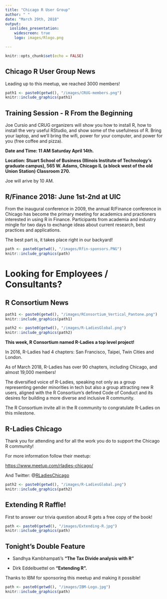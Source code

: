 ```yaml
---
title: "Chicago R User Group"
author: " "
date: "March 29th, 2018"
output:
  ioslides_presentation:
    widescreen: true
    logo: images/Rlogo.png

---
```


```r
knitr::opts_chunk$set(echo = FALSE)
```

## Chicago R User Group News

Leading up to this meetup, we reached 3000 members!


```r
path1 <- paste0(getwd(), "/images/CRUG-members.png")
knitr::include_graphics(path1)
```

## Training Session - R From the Beginning 

Joe Cursio and CRUG organizers will show you how to install R, how to install the very useful RStudio, and show some of the usefulness of R. Bring your laptop, and we’ll bring the wifi, power for your computer, and power for you (free coffee and pizza).

**Date and Time: 11 AM Saturday April 14th.**

**Location: Stuart School of Business (Illinois Institute of Technology’s graduate campus), 565 W. Adams, Chicago IL (a block west of the old Union Station) Classroom 270.**

Joe will arive by 10 AM.

## R/Finance 2018: June 1st-2nd at UIC

From the inaugural conference in 2009, the annual R/Finance conference in Chicago has become the primary meeting for academics and practioners interested in using R in Finance.
Participants from academia and industry mingle for two days to exchange ideas about current research, best practices and applications.

The best part is, it takes place right in our backyard!

```r
path <- paste0(getwd(), "/images/Rfin-sponsors.PNG")
knitr::include_graphics(path)
```



# Looking for Employees / Consultants?


## R Consortium News {.smaller .columns-2}


```r
path1 <- paste0(getwd(), "/images/RConsortium_Vertical_Pantone.png")
knitr::include_graphics(path1)
```


```r
path2 <- paste0(getwd(), "/images/R-LadiesGlobal.png")
knitr::include_graphics(path2)
```


**This week, R Consortium named R-Ladies a top level project!**

In 2016, R-Ladies had 4 chapters: San Francisco, Taipei, Twin Cities and London.

As of March 2018, R-Ladies has over 90 chapters, including Chicago, and almost 19,000 members!

The diversified voice of R-Ladies, speaking not only as a group representing gender minorities in tech but also a group attracting new R users, aligned with the R Consortium’s defined Code of Conduct and its desires for building a more diverse and inclusive R community.

The R Consortium invite all in the R community to congratulate R-Ladies on this milestone.

## R-Ladies Chicago {.columns-2}

Thank you for attending and for all the work you do to support the Chicago R community!

For more information follow their meetup:

[https://www.meetup.com/rladies-chicago/](https://www.meetup.com/rladies-chicago/)

And Twitter: @[RLadiesChicago](https://twitter.com/RLadiesChicago)

```r
path2 <- paste0(getwd(), "/images/R-LadiesGlobal.png")
knitr::include_graphics(path2)
```



## Extending R Raffle!

First to answer our trivia question about R gets a free copy of the book!

```r
path <- paste0(getwd(), "/images/Extending-R.jpg")
knitr::include_graphics(path)
```


## Tonight's Double Feature {.columns-2}


- Sandhya Kambhampati's **"The Tax Divide analysis with R"**

- Dirk Eddelbuettel on **"Extending R".**

Thanks to IBM for sponsoring this meetup and making it possible!

```r
path <- paste0(getwd(), "/images/IBM-Logo.jpg")
knitr::include_graphics(path)
```








